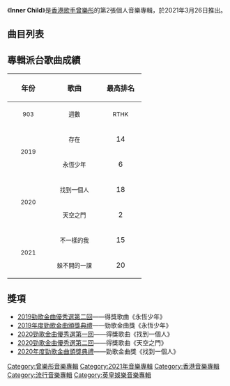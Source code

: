 {{Album infobox | <!-- See Wikipedia:WikiProject_Albums -->
| Name       = Inner Child
| Type       = 錄音室專輯
| Artist     = [[曾樂彤|曾樂彤]]
| Cover      = 
| Released   = 2021年3月26日
| Recorded   = 2019年－2021年
| Genre      = 粵語
| Length     = 25:48
| Label      = [[英皇娛樂|英皇娛樂]]
| Last album = [[Meme_(曾樂彤專輯)|-{#}-meme]]<br>（2018年）
| This album = '''Inner Child'''<br>（2021年）
| Next album = 
}}

《'''Inner Child'''》是[[香港|香港]][[歌手|歌手]][[曾樂彤|曾樂彤]]的第2張個人音樂專輯，於2021年3月26日推出。

== 曲目列表 ==
{{tracklist
| headline = 
| total_length = 14:49

| title1 = 天空之門
| music1 = [[Cousin_Fung|Cousin Fung]]
| lyrics1 = [[王樂儀|王樂儀]]
| arranger1 = Cousin Fung
| producer1 = Cousin Fung
| longnote1 = 
| length1 = 3:36

| title2 = 不一樣的我
| music2 = [[Alex_San|Alex San]]
| lyrics2 = [[馮穎琪|馮穎琪]]
| arranger2 = [[Nic_Tsui|Nic Tsui]]、Cousin Fung
| producer2 = Cousin Fung
| longnote2 = 原唱者為[[張栢芝|張栢芝]]
| length2 = 3:19

| title3 = 存在
| music3 = [[余曦陶|余曦陶]]
| lyrics3 = [[吳奇琦|吳奇琦]]
| arranger3 = Cousin Fung、余曦陶
| producer3 = Cousin Fung、[[Ronnie_Ng|Ronnie Ng]]
| longnote3 = 
| length3 = 3:46

| title4 = 找到一個人
| music4 = [[吳林峰|吳林峰]]
| lyrics4 = [[T-rexx|T-Rexx]]
| arranger4 = [[Perry_Lau|Perry Lau]]
| producer4 = [[Bert|Bert]]
| longnote4 = 
| length4 = 4:05

| title5 = 永恆少年
| music5 = Cousin Fung
| lyrics5 = 王樂儀
| arranger5 = Cousin Fung、[[翟恕謙|翟恕謙]]
| producer5 = Ronnie Ng、[[陳子龍_(音樂人)|陳子龍]]
| longnote5 = 
| length5 = 3:20

| title6 = 躲不開的一課
| music6 = [[徐浩_(歌手)|徐浩]]
| lyrics6 = [[曾樂彤|曾樂彤]]
| arranger6 = 徐浩、[[黃兆銘|黃兆銘]]
| producer6 = 徐浩
| longnote6 = 
| length6 = 4:05

| title7 = 天空之門
| music7 = Cousin Fung
| lyrics7 = 王樂儀
| arranger7 = Cousin Fung
| producer7 = Cousin Fung
| note7 = Midnight Remix
| longnote7 = 
| length7 = 3:37
}}

== 專輯派台歌曲成績 ==
{| class="wikitable"
!align="center" rowspan="2" | 年份
!align="center" rowspan="2" | 歌曲
!align="center" colspan="10" | 最高排名
|-
!width="80"|<small>903</small> !! width="100"|<small>週數</small> !! width="80"|<small>RTHK</small> !! width="100"|<small>週數</small> !! width="80"|<small>997</small> !! width="100"|<small>週數</small> !! width="80"|<small>TVB</small> !! width="100"|<small>週數</small> !! width="80"|<small>ViuTV</small> !! width="100"|<small>週數</small>
|-
|align="center" rowspan="2"| <small>2019</small> ||align="center"| <small>存在</small> ||align="center"| 14 ||align="center"| 2 ||align="center"| 3 ||align="center"| 4 ||align="center"| 3 ||align="center"| 6 ||align="center"| 4 ||align="center"| 4 ||align="center"| - ||align="center"| -
|-
|align="center"| <small>永恆少年</small> ||align="center"| 6 ||align="center"| 5 ||align="center"| 3 ||align="center"| 5 ||align="center"| '''1''' ||align="center"| 7 ||align="center"| '''1''' ||align="center"| 8 ||align="center"| - ||align="center"| -
|-
|align="center" rowspan="2"| <small>2020</small> ||align="center"| <small>找到一個人</small> ||align="center"| 18 ||align="center"| 1 ||align="center"| 8 ||align="center"| 2 ||align="center"| 3 ||align="center"| 6 ||align="center"| '''1''' ||align="center"| 8 ||align="center"| - ||align="center"| -
|-
|align="center"| <small>天空之門</small> ||align="center"| 2 ||align="center"| 5 ||align="center"| - ||align="center"| - ||align="center"| '''1''' ||align="center"| 4 ||align="center"| - ||align="center"| - ||align="center"| 9 ||align="center"| 3
|-
|align="center" rowspan="2"| <small>2021</small> ||align="center"| <small>不一樣的我</small> ||align="center"| 15 ||align="center"| 1 ||align="center"| - ||align="center"| - ||align="center"| 3 ||align="center"| 3 ||align="center"| 6 ||align="center"| 3 ||align="center"| - ||align="center"| -
|-
|align="center"| <small>躲不開的一課</small> ||align="center"| 20 ||align="center"| 1 ||align="center"| 14 ||align="center"| 3 ||align="center"| 3 ||align="center"| 6 ||align="center"| - ||align="center"| - ||align="center"| - ||align="center"| -
|}

== 獎項 ==
* [[2019年勁歌金曲優秀選第二回得獎名單|2019勁歌金曲優秀選第二回]]——得獎歌曲《永恆少年》
* [[2019年度勁歌金曲得獎名單|2019年度勁歌金曲頒獎典禮]]——勁歌金曲獎《永恆少年》
* [[2020年勁歌金曲優秀選第一回得獎名單|2020勁歌金曲優秀選第一回]]——得獎歌曲《找到一個人》
* [[2020年勁歌金曲優秀選第二回得獎名單|2020勁歌金曲優秀選第二回]]——得獎歌曲《天空之門》
* [[2020年度勁歌金曲得獎名單|2020年度勁歌金曲頒獎典禮]]——勁歌金曲獎《找到一個人》
[[Category:曾樂彤音樂專輯|Category:曾樂彤音樂專輯]]
[[Category:2021年音樂專輯|Category:2021年音樂專輯]]
[[Category:香港音樂專輯|Category:香港音樂專輯]]
[[Category:流行音樂專輯|Category:流行音樂專輯]]
[[Category:英皇娛樂音樂專輯|Category:英皇娛樂音樂專輯]]